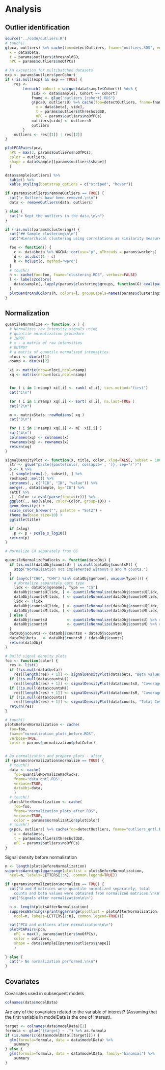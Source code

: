 
# Analysis

## Outlier identification

```r
source("../code/outliers.R")
# touch()
g(pca, outliers) %=% cache(foo=detectOutliers, fname="outliers.RDS", verbose=TRUE,
  x = data$beta,
  t = params$outliers$thresholdSD,
  nPC = params$outliers$noOfPCs)

# An exception for multibatched datasets
exp <- params$outliers$perCohort
if (!is.null(exp) && exp == TRUE) {
	res <- 
		foreach( cohort = unique(data$sample$Cohort)) %do% {
			sidx <- data$sample[, Cohort == cohort]
			fname <- glue("outliers_{cohort}.RDS")
			g(pca0, outliers0) %=% cache(foo=detectOutliers, fname=fname, verbose=TRUE,
			  x = data$beta[, sidx],
			  t = params$outliers$thresholdSD,
			  nPC = params$outliers$noOfPCs)
			outliers[sidx] <- outliers0
			outliers
		}
	outliers <- res[[1]] | res[[2]] 
}
```

```r
plotPCAPairs(pca,
  nPC = max(3, params$outliers$noOfPCs),
  color = outliers,
  shape = data$sample[[params$outliers$shape]]
  )
```

```r
data$sample[outliers] %>%
  kable() %>%
  kable_styling(bootstrap_options = c("striped", "hover"))
```

```r
if (params$outliers$removeOutliers == TRUE) {
  cat("> Outliers have been removed.\n\n")
  data <- removeOutliers(data, outliers)

} else {
  cat("> Kept the outliers in the data.\n\n")
}
```


<!-- 
  @@@@@@@@@@@@@@@@@@@@@@@@@@@@@@@
  Clustering before normalization 
-->

```r
if (!is.null(params$clustering)) {
  cat("## Sample clustering\n\n")
  cat("Hierarchical clustering using correlations as similarity measure and Ward linkage.\n\n")

  foo <- function() {
    c <- data$beta %>% WGCNA::cor(use="p", nThreads = params$workers)
    d <- as.dist(1 - c)
    h <- hclust(d, method="ward")
  }
  # touch()
  h <- cache(foo=foo, fname="clustering.RDS", verbose=FALSE)
  l <- labels2colors(
    data$sample[, lapply(params$clustering$groups, function(G) eval(parse(text=G)))] 
  )
  plotDendroAndColors(h, colors=l, groupLabels=names(params$clustering$groups))  
}
```

<!-- 
  @@@@@@@@@@@@@@@@@@@@@@@@@@@@@@@
  Normalization
-->


## Normalization


```r
quantileNormalize <- function( x ) {
  # Normalizes raw intensity signals using 
  # quantile normalization procedure
  # INPUT
  # x - a matrix of raw intensities
  # OUTPUT
  # a matrix of quantile normalized intensities
  nloci <- dim(x)[1]
  nsamp <- dim(x)[2]

  xi <- matrix(nrow=nloci,ncol=nsamp)
  xq <- matrix(nrow=nloci,ncol=nsamp)


  for ( i in 1:nsamp) xi[,i] <- rank( x[,i], ties.method="first")
  cat("1\n")

  for ( i in 1:nsamp) xq[,i] <- sort( x[,i], na.last=TRUE )
  cat("2\n")

  m <- matrixStats::rowMedians( xq )
  cat("3\n")

  for ( i in 1:nsamp) xq[,i] <- m[  xi[,i] ] 
  cat("4\n")
  colnames(xq) <- colnames(x)
  rownames(xq) <- rownames(x)
  return(xq)
}

signalDensityPlot <- function(X, title, color, xlog=FALSE, subset = 10000) {
  str <- glue("paste({paste(color, collapse=', ')}, sep='/')")
  p <- X %>% 
  .[ sample(nrow(.), subset), ] %>%
  reshape2::melt() %>%
  setnames(., c("lID", "ID", "value")) %>%
  merge(., data$sample, by="ID") %>%
  setDT %>% 
  .[, Color := eval(parse(text=str))] %>%
  ggplot(., aes(value, color=Color, group=ID)) + 
  geom_density() + 
  scale_color_brewer("", palette = "Set2") + 
  theme_bw(base_size=10) + 
  ggtitle(title)

  if (xlog)
    p <- p + scale_x_log10()
  return(p)
}

# Normalize CH separately from CG

quantileNormalizePadlocks <- function(dataObj) {
  if (is.null(dataObj$countsU) | is.null(dataObj$countsM)) {
    stop("Normalization not implemented without U and M counts.")
  }
  if (any(c("CHG", "CHH") %in% dataObj$genome[, unique(Type)])) {
    # Normalize separately each type
    lidx <- dataObj$genome[, Type == "CG"]
    dataObj$countsU[lidx, ] <- quantileNormalize(dataObj$countsU[lidx, ]) %>% round
    dataObj$countsM[lidx, ] <- quantileNormalize(dataObj$countsM[lidx, ]) %>% round
    lidx <- !lidx
    dataObj$countsU[lidx, ] <- quantileNormalize(dataObj$countsU[lidx, ]) %>% round
    dataObj$countsM[lidx, ] <- quantileNormalize(dataObj$countsM[lidx, ]) %>% round
  } else {
    dataObj$countsU         <- quantileNormalize(dataObj$countsU) %>% round
    dataObj$countsM         <- quantileNormalize(dataObj$countsM) %>% round
  }
  dataObj$counts <- dataObj$countsU + dataObj$countsM
  dataObj$beta   <- dataObj$countsM / (dataObj$counts)    
  return(dataObj)
}

# Build signal density plots
foo <- function(color) {
  res <- list()
  if (!is.null(data$beta))
    res[[length(res) + 1]] <- signalDensityPlot(data$beta, "Beta values", color=color)
  if (!is.null(data$countsU))
    res[[length(res) + 1]] <- signalDensityPlot(data$countsU, "Coverage U", xlog=TRUE, color=color)
  if (!is.null(data$countsM))
    res[[length(res) + 1]] <- signalDensityPlot(data$countsM, "Coverage M", xlog=TRUE, color=color)
  if (!is.null(data$counts))
    res[[length(res) + 1]] <- signalDensityPlot(data$counts, "Total Coverage", xlog=TRUE, color=color)
  return(res)
}

# touch()
plotsBeforeNormalization <- cache(
  foo=foo, 
  fname="normalization_plots_before.RDS", 
  verbose=TRUE,
  color = params$normalization$plotColor)


# Do normalization and prepare plots - after
if (params$normalization$normalize == TRUE) {
  # touch()
  data <- cache(
    foo=quantileNormalizePadlocks, 
    fname="data_qntl.RDS",
    verbose=TRUE,
    dataObj=data, 
    )
  # touch()
  plotsAfterNormalization <- cache(
    foo=foo, 
    fname="normalization_plots_after.RDS", 
    verbose=TRUE,
    color = params$normalization$plotColor)
  # touch()
  g(pca, outliers) %=% cache(foo=detectOutliers, fname="outliers_qntl.RDS", verbose=TRUE,
    x = data$beta,
    t = params$outliers$thresholdSD,
    nPC = params$outliers$noOfPCs)    
}
```

Signal density before normalization

```r
n <- length(plotsBeforeNormalization)
suppressWarnings(ggarrange(plotlist = plotsBeforeNormalization, 
  ncol=n, labels=LETTERS[1:n], common.legend=TRUE))
```

<!-- After normalization -->
```r
if (params$normalization$normalize == TRUE) {
  cat("U and M matrices were quantile normalized separately, total 
    counts and beta values were obtained from normalized matrices.\n\n")
  cat("Signals after normalization\n\n")

  n <- length(plotsAfterNormalization)
  suppressWarnings(print(ggarrange(plotlist = plotsAfterNormalization, 
    ncol=n, labels=LETTERS[1:n], common.legend=TRUE)))

  cat("PCA and outliers after normalization\n\n")
  plotPCAPairs(pca,
    nPC = max(3, params$outliers$noOfPCs),
    color = outliers,
    shape = data$sample[[params$outliers$shape]]
    )
  
} else {
  cat("> No normalization performed.\n\n")
}
```


## Covariates

Covariates used in subsequent models

```r
colnames(data$modelData)
```

Are any of the covariates related to the variable of interest?
(Assuming that the first variable in modelData is the one of interest).


```r
target <- colnames(data$modelData)[1]
formula <- glue("{target} ~ .") %>% as.formula
if (is.numeric(data$modelData[[target]])) {
  glm(formula=formula, data = data$modelData) %>%
    summary
} else {
  glm(formula=formula, data = data$modelData, family="binomial") %>%
    summary
}
```


